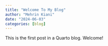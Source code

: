 ```yaml
---
title: "Welcome To My Blog"
author: "Mehrin Kiani"
date: "2024-06-03"
categories: [blog]
---
```


This is the first post in a Quarto blog. Welcome!

